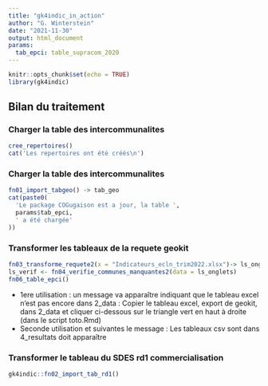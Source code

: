 ```yaml
---
title: "gk4indic_in_action"
author: "G. Winterstein"
date: "2021-11-30"
output: html_document
params:
  tab_epci: table_supracom_2020
---
```


```r
knitr::opts_chunk$set(echo = TRUE)
library(gk4indic)
```

## Bilan du traitement

### Charger la table des intercommunalites

```r
cree_repertoires()
cat('Les repertoires ont été créés\n')

```




### Charger la table des intercommunalites

```r


fn01_import_tabgeo() -> tab_geo
cat(paste0(
  'Le package COGugaison est a jour, la table ',
  params$tab_epci,
  ' a été chargée'
))


```

### Transformer les tableaux de la requete geokit

```r

fn03_transforme_requete2(x = "Indicateurs_ecln_trim2022.xlsx")-> ls_onglets
ls_verif <- fn04_verifie_communes_manquantes2(data = ls_onglets)
fn06_table_epci()

```

-   1ere utilisation : un message va apparaître indiquant que le tableau excel n'est pas encore dans 2_data : Copier le tableau excel, export de geokit, dans 2_data et cliquer ci-dessous sur le triangle vert en haut à droite (dans le script toto.Rmd)
-   Seconde utilisation et suivantes le message : Les tableaux csv sont dans 4_resultats doit apparaître


### Transformer le tableau du SDES rd1 commercialisation

```r

gk4indic::fn02_import_tab_rd1()

```


